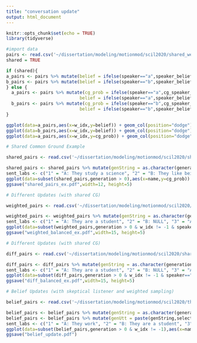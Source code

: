 ```yaml
---
title: "conversation update"
output: html_document
---
```


```r
knitr::opts_chunk$set(echo = TRUE)
library(tidyverse)
```

```r
#import data
pairs <- read.csv('~/dissertation/modeling/motionmod/scil2020/shared_weighted_nathan_gerald_4.tsv',header=TRUE,comment.char = "#")
shared = TRUE
```

```r
if (shared){
a_pairs <- pairs %>% mutate(belief = ifelse(speaker=="a",speaker_belief,listener_belief))
b_pairs <- pairs %>% mutate(belief = ifelse(speaker=="b",speaker_belief,listener_belief))
} else {
  a_pairs <- pairs %>% mutate(cg_prob = ifelse(speaker=="a",cg_speaker_prob,cg_listener_prob),
                            belief = ifelse(speaker=="a",speaker_belief,listener_belief))
  b_pairs <- pairs %>% mutate(cg_prob = ifelse(speaker=="b",cg_speaker_prob,cg_listener_prob),
                            belief = ifelse(speaker=="b",speaker_belief,listener_belief))
}
```

```r
ggplot(data=a_pairs,aes(x=w_idx,y=belief)) + geom_col(position="dodge") + facet_wrap(~generation) + ylim(0,1) + ylab("P(w)")  
ggplot(data=b_pairs,aes(x=w_idx,y=belief)) + geom_col(position="dodge") + facet_wrap(~generation) + ylim(0,1) + ylab("P(w)")
ggplot(data=a_pairs,aes(x=w_idx,y=cg_prob)) + geom_col(position="dodge") + facet_wrap(~generation) + ylim(0,1) + ylab("P(w)")  
```

```r
# Shared Common Ground Example

shared_pairs <- read.csv('~/dissertation/modeling/motionmod/scil2020/shared_weighted_nathan_gerald_4.tsv',header=TRUE,comment.char = "#")

shared_pairs <- shared_pairs %>% mutate(genString = as.character(generation))
sent_labs <- c("1" = "A: They study a science", "2" = "B: They like being indoors", "3" = "A: They study a science", "4" = "B: They like being indoors", "5" = "Gen 5: They study a science")
ggplot(data=subset(shared_pairs,generation > 0),aes(x=name,y=cg_prob)) + geom_col(position="dodge") + facet_wrap(~genString,nrow=1,labeller=as_labeller(sent_labs)) + ylim(0,0.5) + ylab("P(w)") + scale_x_discrete(name="World") + theme(legend.position="none",text=element_text(size=12),axis.text.x = element_text(angle = 90))
ggsave("shared_pairs_ex.pdf",width=12, height=5)
```

```r
# Different Updates (with shared CG)

weighted_pairs <- read.csv('~/dissertation/modeling/motionmod/scil2020/shared_threshold_025_sally_none_7.tsv',header=TRUE,comment.char = "#")

weighted_pairs <- weighted_pairs %>% mutate(genString = as.character(generation))
sent_labs <- c("1" = "A: They are a student", "2" = "B: NULL", "3" = "A: They study a humanity", "4" = "B: NULL", "5" = "A: They like being indoors", "6" = "B: NULL", "7" = "A: They are a student")
ggplot(data=subset(weighted_pairs,generation > 0 & w_idx != -1 & speaker=="a"),aes(x=name,y=cg_prob)) + geom_col(position="dodge") + facet_wrap(~genString,nrow=1,labeller=as_labeller(sent_labs)) + ylim(0,0.5) + ylab("P(w)") + scale_x_discrete(name="World") + theme(legend.position="none",text=element_text(size=12),axis.text.x = element_text(angle = 90))
ggsave("weighted_balanced_ex.pdf",width=15, height=5)
```

```r
# Different Updates (with shared CG)

diff_pairs <- read.csv('~/dissertation/modeling/motionmod/scil2020/shared_difference_025_sally_none_7.tsv',header=TRUE,comment.char = "#")

diff_pairs <- diff_pairs %>% mutate(genString = as.character(generation))
sent_labs <- c("1" = "A: They are a student", "2" = "B: NULL", "3" = "A: They study a humanity", "4" = "B: NULL", "5" = "A: They like being indoors", "6" = "B: NULL", "7" = "A: They are a student")
ggplot(data=subset(diff_pairs,generation > 0 & w_idx != -1 & speaker=="a"),aes(x=name,y=cg_prob)) + geom_col(position="dodge") + facet_wrap(~genString,nrow=1,labeller=as_labeller(sent_labs)) + ylim(0,0.5) + ylab("P(w)") + scale_x_discrete(name="World") + theme(legend.position="none",text=element_text(size=12),axis.text.x = element_text(angle = 90))
ggsave("diff_balanced_ex.pdf",width=15, height=5)
```

```r
# Belief Updates (with skeptical listener and weighted sampling)

belief_pairs <- read.csv('~/dissertation/modeling/motionmod/scil2020/threshold_approx_update_25.tsv',header=TRUE,comment.char = "#")

belief_pairs <- belief_pairs %>% mutate(genString = as.character(generation))
belief_pairs <- belief_pairs %>% mutate(genUtt = paste(genString,selected_u,": "))
sent_labs <- c("1" = "A: They work", "2" = "B: They are a student", "3" = "A: They study a humanity", "4" = "B: They like being outdoors", "5" = "A: They like being indoors", "6" = "B: NULL", "7" = "A: They are a student")
ggplot(data=subset(belief_pairs,generation > 0 & w_idx != -1),aes(x=name,y=speaker_belief)) + geom_col(position="dodge") + facet_wrap(~genUtt) + ylim(0,1) + ylab("P(w)") + scale_x_discrete(name="World") + theme(legend.position="none",text=element_text(size=12),axis.text.x = element_text(angle = 90))
ggsave("belief_update.pdf")
```